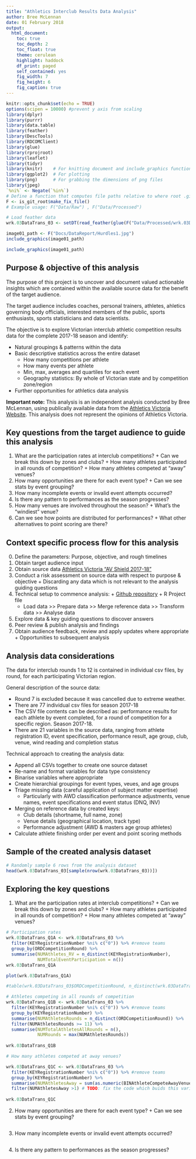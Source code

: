 ```yaml
---
title: "Athletics Interclub Results Data Analysis"
author: Bree McLennan
date: 01 February 2018
output: 
  html_document:
    toc: true
    toc_depth: 2
    toc_float: true
    theme: cerulean
    highlight: haddock
    df_print: paged
    self_contained: yes
    fig_width: 7
    fig_height: 6
    fig_caption: true
---
```


```r
knitr::opts_chunk$set(echo = TRUE)
options(scipen = 10000) #prevent y axis from scaling
library(dplyr)
library(purrr)
library(data.table)
library(feather)
library(DescTools)
library(RDCOMClient)
library(glue)
library(rprojroot)
library(leaflet)
library(tidyr)
library(knitr)    # For knitting document and include_graphics function
library(ggplot2)  # For plotting
library(png)      # For grabbing the dimensions of png files
library(jpeg)
`%ni%` <- Negate(`%in%`)
# Define a function that computes file paths relative to where root .git folder is located
F <- is_git_root$make_fix_file() 
# Example usage: F("Data/Raw") , F("Data/Processed")

# Load feather data
wrk.03DataTrans_03 <- setDT(read_feather(glue(F("Data/Processed/wrk.03DataTrans_ForAnalysis.feather"))))

image01_path <- F("Docs/DataReport/Hurdles1.jpg")
include_graphics(image01_path)
```

```r
include_graphics(image01_path)
```


## Purpose & objective of this analysis

The purpose of this project is to uncover and document valued actionable insights which are contained within the available source data for the benefit of the target audience.

The target audience includes coaches, personal trainers, athletes, ahletics governing body officials, interested members of the public, sports enthusiasts, sports statisticians and data scientists.

The objective is to explore Victorian interclub athletic competition results data for the complete 2017-18 season and identify:

  *	Natural groupings & patterns within the data
  *	Basic descriptive statistics across the entire dataset
    +	How many competitions per athlete
    +	How many events per athlete
    +	Min, max, averages and quartiles for each event
    +	Geography statistics: By whole of Victorian state and by competition zone/region
  *	Further opportunities for athletics data analysis

**Important note:** This analysis is an independent analysis conducted by Bree McLennan, using publically available data from the [Athletics Victoria Website](http://athsvic.org.au/calendar-results/). This analysis does not represent the opinions of Athletics Victoria.

## Key questions from the target audience to guide this analysis

  1. What are the participation rates at interclub competitions?
    + Can we break this down by zones and clubs?
    + How many athletes participated in all rounds of competition?
    + How many athletes competed at "away" venues?
  2. How many opportunities are there for each event type?
    + Can we see stats by event grouping?
  3. How many incomplete events or invalid event attempts occurred?
  4. Is there any pattern to performances as the season progresses?
  5. How many venues are involved throughout the season?
    + What's the "windiest" venue?
  6. Can we see how points are distributed for performances?
    + What other alternatives to point scoring are there?
  

## Context specific process flow for this analysis

  0. Define the parameters: Purpose, objective, and rough timelines
  1. Obtain target audience input
  2. Obtain source data [Athletics Victoria "AV Shield 2017-18"](http://athsvic.org.au/events/competitions/avcompetitions/av-shield/)
  3. Conduct a risk assessment on source data with respect to purpose & objective
    + Discarding any data which is not relevant to the analysis guiding questions
  4. Technical setup to commence analysis:
    + [Github repository](https://github.com/breemclennan/athletics_data_analysis)
    + R Project file
        - Load data >> Prepare data >> Merge reference data >> Transform data >> Analyse data
  5. Explore data & key guiding questions to discover answers
  6. Peer review & publish analysis and findings
  7. Obtain audience feedback, review and apply updates where appropriate
    + Opportunities to subsequent analysis


## Analysis data considerations

The data for interclub rounds 1 to 12 is contained in individual csv files, by round, for each participating Victorian region.

General description of the source data:
  
  * Round 7 is excluded because it was cancelled due to extreme weather.
  * There are 77 individual csv files for season 2017-18
  * The CSV file contents can be described as: performance results for each athlete by event completed, for a round of competition for a               specific region. Season 2017-18.
  * There are 21 variables in the source data, ranging from athlete registration ID, event specification, performance result, age group, club,         venue, wind reading and completion status
  
Technical approach to creating the analysis data:

  * Append all CSVs together to create one source dataset
  * Re-name and format variables for data type consistency
  * Binarise variables where appropriate
  * Create hierarchial groupings for event types, veues, and age groups
  * Triage missing data (careful application of subject matter expertise)
    + Particularly with AWD classification performance adjustments, venue names, event specifications and event status (DNQ, INV)
  * Merging on reference data by created keys:
    + Club details (shortname, full name, zone)
    + Venue details (geographical location, track type)
    + Performance adjustment (AWD & masters age group athletes)
  * Calculate athlete finishing order per event and point scoring methods

## Sample of the created analysis dataset

```r
# Randomly sample 6 rows from the analysis dataset
head(wrk.03DataTrans_03[sample(nrow(wrk.03DataTrans_03))])
```

## Exploring the key questions

  1. What are the participation rates at interclub competitions?
    + Can we break this down by zones and clubs?
    + How many athletes participated in all rounds of competition?
    + How many athletes competed at "away" venues?

```r

# Participation rates
wrk.03DataTrans_Q1A <- wrk.03DataTrans_03 %>%
  filter(KEYRegistrationNumber %ni% c("0")) %>% #remove teams
  group_by(ORDCompetitionRound) %>%
  summarise(NUMAthletes_RV = n_distinct(KEYRegistrationNumber),
            NUMTotalEventParticipation = n())
wrk.03DataTrans_Q1A

plot(wrk.03DataTrans_Q1A)

#table(wrk.03DataTrans_03$ORDCompetitionRound, n_distinct(wrk.03DataTrans_03$CATAthleteRegisteredClub))

# Athletes competing in all rounds of competition
wrk.03DataTrans_Q1B <- wrk.03DataTrans_03 %>%
  filter(KEYRegistrationNumber %ni% c("0")) %>% #remove teams
  group_by(KEYRegistrationNumber) %>%
  summarise(NUMAthletesRounds = n_distinct(ORDCompetitionRound)) %>%
  filter(NUMAthletesRounds >= 11) %>%
  summarise(NUMTotalAthletesAllRounds = n(),
            NUMRounds = max(NUMAthletesRounds))
            
wrk.03DataTrans_Q1B

# How many athletes competed at away venues?

wrk.03DataTrans_Q1C <- wrk.03DataTrans_03 %>%
  filter(KEYRegistrationNumber %ni% c("0")) %>% #remove teams
  group_by(KEYRegistrationNumber) %>%
  summarise(NUMAthletesAway = sum(as.numeric(BINAthleteCompeteAwayVenue))) %>%
  filter(NUMAthletesAway >1) # TODO: fix the code which buids this variable.
           
wrk.03DataTrans_Q1C

```


  2. How many opportunities are there for each event type?
    + Can we see stats by event grouping?

```r



```


  3. How many incomplete events or invalid event attempts occurred?


```r



```


  4. Is there any pattern to performances as the season progresses?

```r



```

